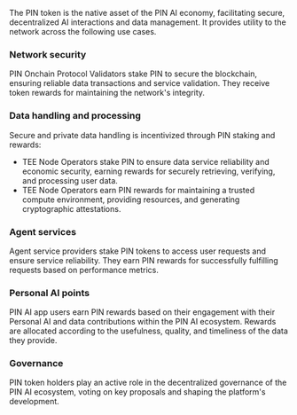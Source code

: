 The PIN token is the native asset of the PIN AI economy, facilitating secure, decentralized AI interactions and data management. It provides utility to the network across the following use cases. 
### Network security
PIN Onchain Protocol Validators stake PIN to secure the blockchain, ensuring reliable data transactions and service validation. They receive token rewards for maintaining the network's integrity. 

### Data handling and processing
Secure and private data handling is incentivized through PIN staking and rewards:
- TEE Node Operators stake PIN to ensure data service reliability and economic security, earning rewards for securely retrieving, verifying, and processing user data.
- TEE Node Operators earn PIN rewards for maintaining a trusted compute environment, providing resources, and generating cryptographic attestations.

### Agent services
Agent service providers stake PIN tokens to access user requests and ensure service reliability. They earn PIN rewards for successfully fulfilling requests based on performance metrics.

### Personal AI points
PIN AI app users earn PIN rewards based on their engagement with their Personal AI and data contributions within the PIN AI ecosystem. Rewards are allocated according to the usefulness, quality, and timeliness of the data they provide.

### Governance
PIN token holders play an active role in the decentralized governance of the PIN AI ecosystem, voting on key proposals and shaping the platform's development.